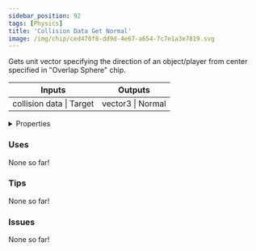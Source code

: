 ```yaml
---
sidebar_position: 92
tags: [Physics]
title: 'Collision Data Get Normal'
image: /img/chip/ced470f8-dd9d-4e67-a654-7c7e1a3e7819.svg
---
```


Gets unit vector specifying the direction of an object/player from center specified in "Overlap Sphere" chip.



<IChip uuid="ced470f8-dd9d-4e67-a654-7c7e1a3e7819"/>

<table><thead><tr><th>Inputs</th><th>Outputs</th></tr></thead><tbody><tr><td>collision data | Target</td><td>vector3 | Normal</td></tr></tbody></table>

<details>
  <summary>Properties</summary>
  <div>
    <div>
    <table>
      <tbody>
        <tr>
          <td>Is beta required?</td>
          <td>No</td>
        </tr>
        <tr>
          <td>Is chip a trolling risk?</td>
          <td>No</td>
        </tr>
        <tr>
          <td>Is chip a role assignment risk?</td>
          <td>No</td>
        </tr>
        <tr>
          <td>Chip UUID</td>
          <td>ced470f8-dd9d-4e67-a654-7c7e1a3e7819</td>
        </tr>
        <tr>
          <td>Room availability</td>
          <td>Available everywhere</td>
        </tr>
      </tbody>
    </table>
    </div>
  </div>
</details>

### Uses

None so far!

### Tips

None so far!

### Issues

None so far!